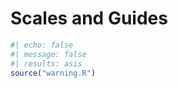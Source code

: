 # Scales and Guides {#sec-scales-and-guides}

```r
#| echo: false
#| message: false
#| results: asis
source("warning.R")
```
